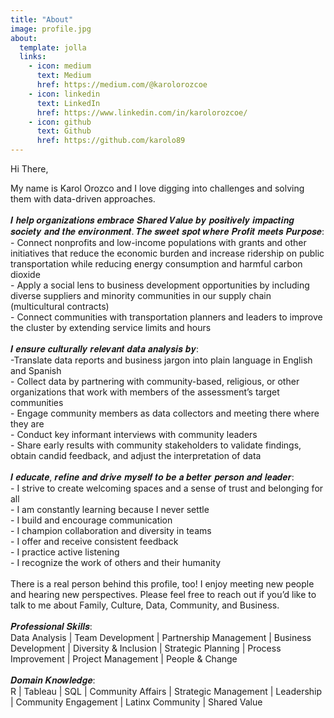 ```yaml
---
title: "About"
image: profile.jpg
about:
  template: jolla
  links:
    - icon: medium
      text: Medium
      href: https://medium.com/@karolorozcoe
    - icon: linkedin
      text: LinkedIn
      href: https://www.linkedin.com/in/karolorozcoe/
    - icon: github
      text: Github
      href: https://github.com/karolo89
---
```


Hi There,

My name is Karol Orozco and I love digging into challenges and solving them with data-driven approaches. \
\
𝑰 𝒉𝒆𝒍𝒑 𝒐𝒓𝒈𝒂𝒏𝒊𝒛𝒂𝒕𝒊𝒐𝒏𝒔 𝒆𝒎𝒃𝒓𝒂𝒄𝒆 𝑺𝒉𝒂𝒓𝒆𝒅 𝑽𝒂𝒍𝒖𝒆 𝒃𝒚 𝒑𝒐𝒔𝒊𝒕𝒊𝒗𝒆𝒍𝒚 𝒊𝒎𝒑𝒂𝒄𝒕𝒊𝒏𝒈 𝒔𝒐𝒄𝒊𝒆𝒕𝒚 𝒂𝒏𝒅 𝒕𝒉𝒆 𝒆𝒏𝒗𝒊𝒓𝒐𝒏𝒎𝒆𝒏𝒕. 𝑻𝒉𝒆 𝒔𝒘𝒆𝒆𝒕 𝒔𝒑𝒐𝒕 𝒘𝒉𝒆𝒓𝒆 𝑷𝒓𝒐𝒇𝒊𝒕 𝒎𝒆𝒆𝒕𝒔 𝑷𝒖𝒓𝒑𝒐𝒔𝒆:\
- Connect nonprofits and low-income populations with grants and other initiatives that reduce the economic burden and increase ridership on public transportation while reducing energy consumption and harmful carbon dioxide\
- Apply a social lens to business development opportunities by including diverse suppliers and minority communities in our supply chain (multicultural contracts)\
- Connect communities with transportation planners and leaders to improve the cluster by extending service limits and hours\
\
𝑰 𝒆𝒏𝒔𝒖𝒓𝒆 𝒄𝒖𝒍𝒕𝒖𝒓𝒂𝒍𝒍𝒚 𝒓𝒆𝒍𝒆𝒗𝒂𝒏𝒕 𝒅𝒂𝒕𝒂 𝒂𝒏𝒂𝒍𝒚𝒔𝒊𝒔 𝒃𝒚:\
-Translate data reports and business jargon into plain language in English and Spanish\
- Collect data by partnering with community-based, religious, or other organizations that work with members of the assessment's target communities\
- Engage community members as data collectors and meeting there where they are\
- Conduct key informant interviews with community leaders\
- Share early results with community stakeholders to validate findings, obtain candid feedback, and adjust the interpretation of data\
\
𝑰 𝒆𝒅𝒖𝒄𝒂𝒕𝒆, 𝒓𝒆𝒇𝒊𝒏𝒆 𝒂𝒏𝒅 𝒅𝒓𝒊𝒗𝒆 𝒎𝒚𝒔𝒆𝒍𝒇 𝒕𝒐 𝒃𝒆 𝒂 𝒃𝒆𝒕𝒕𝒆𝒓 𝒑𝒆𝒓𝒔𝒐𝒏 𝒂𝒏𝒅 𝒍𝒆𝒂𝒅𝒆𝒓:\
- I strive to create welcoming spaces and a sense of trust and belonging for all\
- I am constantly learning because I never settle\
- I build and encourage communication \
- I champion collaboration and diversity in teams\
- I offer and receive consistent feedback\
- I practice active listening\
- I recognize the work of others and their humanity\
\
There is a real person behind this profile, too! I enjoy meeting new people and hearing new perspectives. Please feel free to reach out if you'd like to talk to me about Family, Culture, Data, Community, and Business.\
\
𝑷𝒓𝒐𝒇𝒆𝒔𝒔𝒊𝒐𝒏𝒂𝒍 𝑺𝒌𝒊𝒍𝒍𝒔:\
Data Analysis \| Team Development \| Partnership Management \| Business Development \| Diversity & Inclusion \| Strategic Planning \| Process Improvement \| Project Management \| People & Change\
\
𝑫𝒐𝒎𝒂𝒊𝒏 𝑲𝒏𝒐𝒘𝒍𝒆𝒅𝒈𝒆:\
R \| Tableau \| SQL \| Community Affairs \| Strategic Management \| Leadership \| Community Engagement \| Latinx Community \| Shared Value
